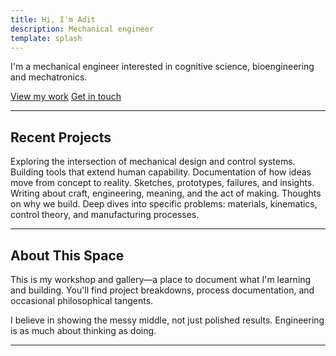 ```yaml
---
title: Hi, I'm Adit
description: Mechanical engineer
template: splash
---
```



<div class="hero">

I'm a mechanical engineer interested in cognitive science, bioengineering and mechatronics.

<div class="actions">
  <a href="/EngineeringPortfolio/projects/neurosteady">View my work</a>
  <a href="mailto:adit.bhargava@mail.utoronto.ca" data-variant="minimal">Get in touch</a>
</div>

</div>

---

## Recent Projects

<CardGrid>
  <Card title="Precision Mechanisms">
    Exploring the intersection of mechanical design and control systems. Building tools that extend human capability.
  </Card>
  
  <Card title="Creative Process">
    Documentation of how ideas move from concept to reality. Sketches, prototypes, failures, and insights.
  </Card>
  
  <Card title="Philosophical Notes">
    Writing about craft, engineering, meaning, and the act of making. Thoughts on why we build.
  </Card>
  
  <Card title="Technical Writing">
    Deep dives into specific problems: materials, kinematics, control theory, and manufacturing processes.
  </Card>
</CardGrid>

---

## About This Space

This is my workshop and gallery—a place to document what I'm learning and building. You'll find project breakdowns, process documentation, and occasional philosophical tangents.

I believe in showing the messy middle, not just polished results. Engineering is as much about thinking as doing.

---